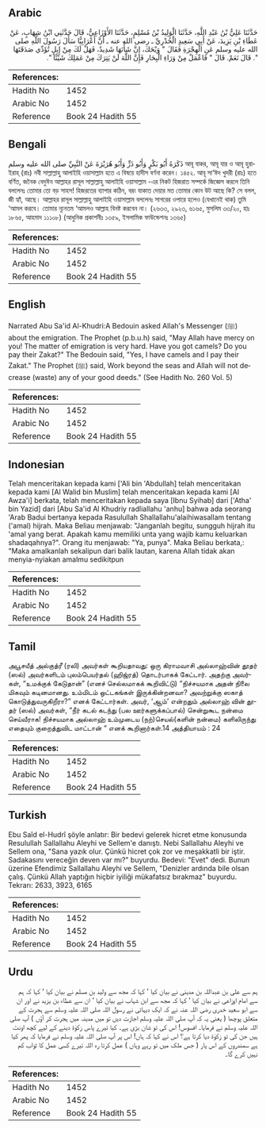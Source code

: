 ## Arabic


<div dir="rtl" lang="ar" style={{fontSize:'larger',backgroundColor:'#f8f9fa',padding:20}}>
حَدَّثَنَا عَلِيُّ بْنُ عَبْدِ اللَّهِ، حَدَّثَنَا الْوَلِيدُ بْنُ مُسْلِمٍ، حَدَّثَنَا الأَوْزَاعِيُّ، قَالَ حَدَّثَنِي ابْنُ شِهَابٍ، عَنْ عَطَاءِ بْنِ يَزِيدَ، عَنْ أَبِي سَعِيدٍ الْخُدْرِيِّ ـ رضى الله عنه ـ أَنَّ أَعْرَابِيًّا سَأَلَ رَسُولَ اللَّهِ صلى الله عليه وسلم عَنِ الْهِجْرَةِ فَقَالَ ‏"‏ وَيْحَكَ، إِنَّ شَأْنَهَا شَدِيدٌ، فَهَلْ لَكَ مِنْ إِبِلٍ تُؤَدِّي صَدَقَتَهَا ‏"‏‏.‏ قَالَ نَعَمْ‏.‏ قَالَ ‏"‏ فَاعْمَلْ مِنْ وَرَاءِ الْبِحَارِ فَإِنَّ اللَّهَ لَنْ يَتِرَكَ مِنْ عَمَلِكَ شَيْئًا ‏"‏‏.‏
</div>
<div style={{backgroundColor:'#f8f9fa',padding:20, marginBottom: 10}}><table> <thead> <tr> <th>References:</th> <th></th> </tr> </thead> <tbody><tr><td>Hadith No</td><td>1452</td></tr><tr><td>Arabic No</td><td>1452</td></tr><tr><td>Reference</td><td>Book 24 Hadith 55</td></tr></tbody></table></div>

## Bengali


<div dir="ltr" lang="bn" style={{fontSize:'larger',backgroundColor:'#f8f9fa',padding:20}}>
ذَكَرَهُ أَبُو بَكْرٍ وَأَبُو ذَرٍّ وَأَبُو هُرَيْرَةَ عَنْ النَّبِيِّ صلى الله عليه وسلم আবূ বাকর, আবূ যার ও আবূ হুরাইরাহ্ (রাঃ) নবী সাল্লাল্লাহু আলাইহি ওয়াসাল্লাম হতে এ বিষয়ে হাদীস বর্ণনা করেন। ১৪৫২. আবূ সা‘ঈদ খুদরী (রাঃ) হতে বর্ণিত, জনৈক বেদুঈন আল্লাহর রাসূল সাল্লাল্লাহু আলাইহি ওয়াসাল্লাম -এর নিকট হিজরাত সম্পর্কে জিজ্ঞেস করলে তিনি বললেনঃ তোমার তো বড় সাহস! হিজরতের ব্যাপার কঠিন, বরং যাকাত দেয়ার মত তোমার কোন উট আছে কি? সে বলল, জী হ্যাঁ, আছে। আল্লাহর রাসূল সাল্লাল্লাহু আলাইহি ওয়াসাল্লাম বললেনঃ সাগরের ওপারে হলেও (যেখানেই থাক) তুমি ‘আমল করবে। তোমার ন্যূনতম ‘আমলও আল্লাহ বিনষ্ট করবেন না। (২৬৩৩, ২৯২৩, ৬১৬৫, মুসলিম ৩৩/২০, হাঃ ১৮৬৫, আহমাদ ১১১০৮) (আধুনিক প্রকাশনীঃ ১৩৫৯, ইসলামিক ফাউন্ডেশনঃ ১৩৬৫)
</div>
<div style={{backgroundColor:'#f8f9fa',padding:20, marginBottom: 10}}><table> <thead> <tr> <th>References:</th> <th></th> </tr> </thead> <tbody><tr><td>Hadith No</td><td>1452</td></tr><tr><td>Arabic No</td><td>1452</td></tr><tr><td>Reference</td><td>Book 24 Hadith 55</td></tr></tbody></table></div>

## English


<div dir="ltr" lang="en" style={{fontSize:'larger',backgroundColor:'#f8f9fa',padding:20}}>
Narrated Abu Sa'id Al-Khudri:A Bedouin asked Allah's Messenger (ﷺ) about the emigration. The Prophet (p.b.u.h) said, "May Allah have mercy on you! The matter of emigration is very hard. Have you got camels? Do you pay their Zakat?" The Bedouin said, "Yes, I have camels and I pay their Zakat." The Prophet (ﷺ) said, Work beyond the seas and Allah will not decrease (waste) any of your good deeds." (See Hadith No. 260 Vol. 5)
</div>
<div style={{backgroundColor:'#f8f9fa',padding:20, marginBottom: 10}}><table> <thead> <tr> <th>References:</th> <th></th> </tr> </thead> <tbody><tr><td>Hadith No</td><td>1452</td></tr><tr><td>Arabic No</td><td>1452</td></tr><tr><td>Reference</td><td>Book 24 Hadith 55</td></tr></tbody></table></div>

## Indonesian


<div dir="ltr" lang="id" style={{fontSize:'larger',backgroundColor:'#f8f9fa',padding:20}}>
Telah menceritakan kepada kami ['Ali bin 'Abdullah] telah menceritakan kepada kami [Al Walid bin Muslim] telah menceritakan kepada kami [Al Awza'i] berkata, telah menceritakan kepada saya [Ibnu Syihab] dari ['Atha' bin Yazid] dari [Abu Sa'id Al Khudriy radliallahu 'anhu] bahwa ada seorang 'Arab Badui bertanya kepada Rasulullah Shallallahu'alaihiwasallam tentang ('amal) hijrah. Maka Beliau menjawab: "Janganlah begitu, sungguh hijrah itu 'amal yang berat. Apakah kamu memiliki unta yang wajib kamu keluarkan shadaqahnya?". Orang itu menjawab: "Ya, punya". Maka Beliau berkata,: "Maka amalkanlah sekalipun dari balik lautan, karena Allah tidak akan menyia-nyiakan amalmu sedikitpun
</div>
<div style={{backgroundColor:'#f8f9fa',padding:20, marginBottom: 10}}><table> <thead> <tr> <th>References:</th> <th></th> </tr> </thead> <tbody><tr><td>Hadith No</td><td>1452</td></tr><tr><td>Arabic No</td><td>1452</td></tr><tr><td>Reference</td><td>Book 24 Hadith 55</td></tr></tbody></table></div>

## Tamil


<div dir="ltr" lang="ta" style={{fontSize:'larger',backgroundColor:'#f8f9fa',padding:20}}>
அபூசயீத் அல்குத்ரீ (ரலி) அவர்கள் கூறியதாவது: ஒரு கிராமவாசி அல்லாஹ்வின் தூதர் (ஸல்) அவர்களிடம் புலம்பெயர்தல் (ஹிஜ்ரத்) தொடர்பாகக் கேட்டார். அதற்கு அவர்கள், “உமக்குக் கேடுதான்” (எனச் செல்லமாகக் கூறிவிட்டு) “நிச்சயமாக அதன் நிலை மிகவும் கடினமானது. உம்மிடம் ஒட்டகங்கள் இருக்கின்றனவா? அவற்றுக்கு ஸகாத் கொடுத்துவருகிறீரா?” எனக் கேட்டார்கள். அவர், ‘ஆம்’ என்றதும் அல்லாஹ் வின் தூதர் (ஸல்) அவர்கள், “நீர் கடல் கடந்து (பல ஊர்களுக்கப்பால்) சென்றுகூட நன்மை செய்வீராக! நிச்சயமாக அல்லாஹ் உம்முடைய (நற்)செயல்(களின் நன்மை) களிலிருந்து எதையும் குறைத்துவிட மாட்டான் “ எனக் கூறினார்கள்.14 அத்தியாயம் : 24
</div>
<div style={{backgroundColor:'#f8f9fa',padding:20, marginBottom: 10}}><table> <thead> <tr> <th>References:</th> <th></th> </tr> </thead> <tbody><tr><td>Hadith No</td><td>1452</td></tr><tr><td>Arabic No</td><td>1452</td></tr><tr><td>Reference</td><td>Book 24 Hadith 55</td></tr></tbody></table></div>

## Turkish


<div dir="ltr" lang="tr" style={{fontSize:'larger',backgroundColor:'#f8f9fa',padding:20}}>
Ebu Saîd el-Hudrî şöyle anlatır: Bir bedevi gelerek hicret etme konusunda Resulullah Sallallahu Aleyhi ve Sellem'e danıştı. Nebi Sallallahu Aleyhi ve Sellem ona, "Sana yazık olur. Çünkü hicret çok zor ve meşakkatli bir iştir. Sadakasını vereceğin deven var mı?" buyurdu. Bedevi: "Evet" dedi. Bunun üzerine Efendimiz Sallallahu Aleyhi ve Sellem, "Denizler ardında bile olsan çalış. Çünkü Allah yaptığın hiçbir iyiliği mükafatsız bırakmaz" buyurdu. Tekrarı: 2633, 3923, 6165
</div>
<div style={{backgroundColor:'#f8f9fa',padding:20, marginBottom: 10}}><table> <thead> <tr> <th>References:</th> <th></th> </tr> </thead> <tbody><tr><td>Hadith No</td><td>1452</td></tr><tr><td>Arabic No</td><td>1452</td></tr><tr><td>Reference</td><td>Book 24 Hadith 55</td></tr></tbody></table></div>

## Urdu


<div dir="rtl" lang="ur" style={{fontSize:'larger',backgroundColor:'#f8f9fa',padding:20}}>
ہم سے علی بن عبداللہ بن مدینی نے بیان کیا ‘ کہا کہ مجھ سے ولید بن مسلم نے بیان کیا ‘ کہا کہ ہم سے امام اوزاعی نے بیان کیا ‘ کہا کہ مجھ سے ابن شہاب نے بیان کیا ‘ ان سے عطاء بن یزید نے اور ان سے ابو سعید خدری رضی اللہ عنہ نے کہ ایک دیہاتی نے رسول اللہ صلی اللہ علیہ وسلم سے ہجرت کے متعلق پوچھا ( یعنی یہ کہ آپ صلی اللہ علیہ وسلم اجازت دیں تو میں مدینہ میں ہجرت کر آؤں ) آپ صلی اللہ علیہ وسلم نے فرمایا۔ افسوس! اس کی تو شان بڑی ہے۔ کیا تیرے پاس زکوٰۃ دینے کے لیے کچھ اونٹ ہیں جن کی تو زکوٰۃ دیا کرتا ہے؟ اس نے کہا کہ ہاں! اس پر آپ صلی اللہ علیہ وسلم نے فرمایا کہ پھر کیا ہے سمندروں کے اس پار ( جس ملک میں تو رہے وہاں ) عمل کرتا رہ اللہ تیرے کسی عمل کا ثواب کم نہیں کرے گا۔
</div>
<div style={{backgroundColor:'#f8f9fa',padding:20, marginBottom: 10}}><table> <thead> <tr> <th>References:</th> <th></th> </tr> </thead> <tbody><tr><td>Hadith No</td><td>1452</td></tr><tr><td>Arabic No</td><td>1452</td></tr><tr><td>Reference</td><td>Book 24 Hadith 55</td></tr></tbody></table></div>